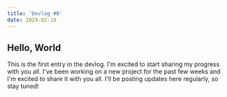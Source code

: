 ```yaml
---
title: 'Devlog #0'
date: 2024-02-10
---
```


## Hello, World

This is the first entry in the devlog. I'm excited to start sharing my progress with you all. I've been working on a new project for the past few weeks and I'm excited to share it with you all. I'll be posting updates here regularly, so stay tuned!
